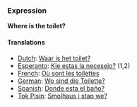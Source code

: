 ===Expression===
'''Where is the toilet?'''

====Translations====
*[[Dutch]]: [[media:Waar_is_het_toilet.ogg|Waar is het toilet?]]
*[[Esperanto]]: [[Kie estas la necesejo?]] (1,2)
*[[French]]: [[Où sont les toilettes]]
*[[German]]: [[Wo sind die Toilette?]]
*[[Spanish]]: [[Donde esta el baño?]]
*[[Tok Pisin]]: [[Smolhaus i stap we?]]